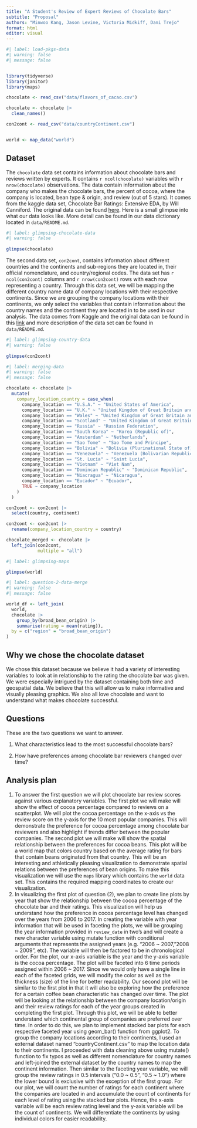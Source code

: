 ```yaml
---
title: "A Student's Review of Expert Reviews of Chocolate Bars"
subtitle: "Proposal"
authors: "Minwoo Kang, Jason Levine, Victoria Midkiff, Dani Trejo"
format: html
editor: visual
---
```


```r
#| label: load-pkgs-data
#| warning: false
#| message: false


library(tidyverse)
library(janitor)
library(maps)

chocolate <- read_csv("data/flavors_of_cacao.csv")

chocolate <- chocolate |>
  clean_names()

con2cont <- read_csv("data/countryContinent.csv")


world <- map_data("world")
```

## Dataset

The `chocolate` data set contains information about chocolate bars and reviews written by experts. It contains `r ncol(chocolate)` variables with `r nrow(chocolate)` observations. The data contain information about the company who makes the chocolate bars, the percent of cocoa, where the company is located, bean type & origin, and review (out of 5 stars). It comes from the kaggle data set, Chocolate Bar Ratings: Extensive EDA, by Will Canniford. The original data can be found [here](https://www.kaggle.com/code/willcanniford/chocolate-bar-ratings-extensive-eda/data). Here is a small glimpse into what our data looks like. More detail can be found in our data dictionary located in `data/README.md`.

```r
#| label: glimpsing-chocolate-data
#| warning: false
 
glimpse(chocolate)
```

The second data set, `con2cont`, contains information about different countries and the continents and sub-regions they are located in, their official nomenclature, and country/regional codes. The data set has `r ncol(con2cont)` columns and `r nrow(con2cont)` rows with each row representing a country. Through this data set, we will be mapping the different country name data of company locations with their respective continents. Since we are grouping the company locations with their continents, we only select the variables that contain information about the country names and the continent they are located in to be used in our analysis. The data comes from Kaggle and the original data can be found in this [link](https://www.kaggle.com/datasets/statchaitya/country-to-continent) and more description of the data set can be found in `data/README.md`.

```r
#| label: glimpsing-country-data
#| warning: false
 
glimpse(con2cont)
```

```r
#| label: merging-data
#| warning: false
#| message: false

chocolate <- chocolate |>
  mutate(
    company_location_country = case_when(
      company_location == "U.S.A." ~ "United States of America",
      company_location == "U.K." ~ "United Kingdom of Great Britain and Northern Ireland",
      company_location == "Wales" ~ "United Kingdom of Great Britain and Northern Ireland",
      company_location == "Scotland" ~ "United Kingdom of Great Britain and Northern Ireland",
      company_location == "Russia" ~ "Russian Federation",
      company_location == "South Korea" ~ "Korea (Republic of)",
      company_location == "Amsterdam" ~ "Netherlands",
      company_location == "Sao Tome" ~ "Sao Tome and Principe",
      company_location == "Bolivia" ~ "Bolivia (Plurinational State of)",
      company_location == "Venezuela" ~ "Venezuela (Bolivarian Republic of)",
      company_location == "St. Lucia" ~ "Saint Lucia",
      company_location == "Vietnam" ~ "Viet Nam",
      company_location == "Domincan Republic" ~ "Dominican Republic",
      company_location == "Niacragua" ~ "Nicaragua",
      company_location == "Eucador" ~ "Ecuador",
      TRUE ~ company_location
    )
  )

con2cont <- con2cont |>
  select(country, continent)

con2cont <- con2cont |>
  rename(company_location_country = country)

chocolate_merged <- chocolate |>
  left_join(con2cont,
            multiple = "all")

```

```r

#| label: glimpsing-maps

glimpse(world)
```

```r
#| label: question-2-data-merge
#| warning: false
#| message: false

world_df <- left_join(
  world,
  chocolate |>
    group_by(broad_bean_origin) |>
    summarise(rating = mean(rating)),
  by = c("region" = "broad_bean_origin")
)
```

## Why we chose the chocolate dataset

We chose this dataset because we believe it had a variety of interesting variables to look at in relationship to the rating the chocolate bar was given. We were especially intrigued by the dataset containing both time and geospatial data. We believe that this will allow us to make informative and visually pleasing graphics. We also all love chocolate and want to understand what makes chocolate successful.

## Questions

These are the two questions we want to answer.

1.  What characteristics lead to the most successful chocolate bars?

2.  How have preferences among chocolate bar reviewers changed over time?

## Analysis plan

1.  To answer the first question we will plot chocolate bar review scores against various explanatory variables. The first plot we will make will show the effect of cocoa percentage compared to reviews on a scatterplot. We will plot the cocoa percentage on the x-axis vs the review score on the y-axis for the 10 most popular companies. This will demonstrate the preference for cocoa percentage among chocolate bar reviewers and also highlight if trends differ between the popular companies. The second plot we will make will show the spatial relationship between the preferences for cocoa beans. This plot will be a world map that colors country based on the average rating for bars that contain beans originated from that country. This will be an interesting and athletically pleasing visualization to demonstrate spatial relations between the preferences of bean origins. To make this visualization we will use the `maps` library which contains the `world` data set. This contains the required mapping coordinates to create our visualization.
2.  In visualizing the first plot of question (2), we plan to create line plots by year that show the relationship between the cocoa percentage of the chocolate bar and their ratings. This visualization will help us understand how the preference in cocoa percentage level has changed over the years from 2006 to 2017. In creating the variable with year information that will be used in faceting the plots, we will be grouping the year information provided in `review_date` in two's and will create a new character variable using mutate function with conditional arguments that represents the assigned years (e.g. "2006 \~ 2007,"2008 \~ 2009", etc). The variable will then be factored to be in chronological order. For the plot, our x-axis variable is the year and the y-axis variable is the cocoa percentage. The plot will be faceted into 6 time periods assigned within 2006 \~ 2017. Since we would only have a single line in each of the faceted grids, we will modify the color as well as the thickness (size) of the line for better readability. Our second plot will be similar to the first plot in that it will also be exploring how the preference for a certain coffee bean characteristic has changed over time. The plot will be looking at the relationship between the company location/origin and their review ratings for each of the year groups created in completing the first plot. Through this plot, we will be able to better understand which continental group of companies are preferred over time. In order to do this, we plan to implement stacked bar plots for each respective faceted year using geom_bar() function from ggplot2. To group the company locations according to their continents, I used an external dataset named "countryContinent.csv" to map the location data to their continents. I proceeded with data cleaning above using mutate() function to fix typos as well as different nomenclature for country names and left-joined the external dataset by the country names to map the continent information. Then similar to the faceting year variable, we will group the review ratings in 0.5 intervals ("0.0 \~ 0.5", "0.5 \~ 1.0") where the lower bound is exclusive with the exception of the first group. For our plot, we will count the number of ratings for each continent where the companies are located in and accumulate the count of continents for each level of rating using the stacked bar plots. Hence, the x-axis variable will be each review rating level and the y-axis variable will be the count of continents. We will differentiate the continents by using individual colors for easier readability.